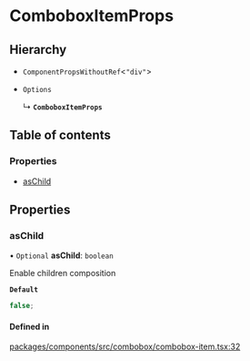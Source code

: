 # ComboboxItemProps

## Hierarchy

- `ComponentPropsWithoutRef`\<`"div"`\>

- `Options`

  ↳ **`ComboboxItemProps`**

## Table of contents

### Properties

- [asChild](ComboboxItemProps.md#aschild)

## Properties

### asChild

• `Optional` **asChild**: `boolean`

Enable children composition

**`Default`**

```ts
false;
```

#### Defined in

[packages/components/src/combobox/combobox-item.tsx:32](https://github.com/vtex/shoreline/blob/9b5214c2f/packages/components/src/combobox/combobox-item.tsx#L32)
